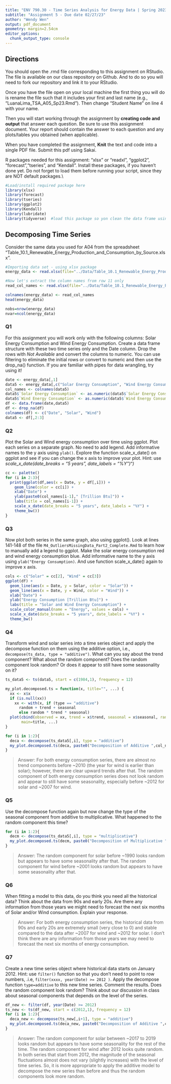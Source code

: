 ```yaml
---
title: "ENV 790.30 - Time Series Analysis for Energy Data | Spring 2023"
subtitle: "Assignment 5 - Due date 02/27/23"
author: "Wendy Wen"
output: pdf_document
geometry: margin=2.54cm
editor_options: 
  chunk_output_type: console
---
```


## Directions
  
You should open the .rmd file corresponding to this assignment on RStudio. The file is available on our class repository on Github. And to do so you will need to fork our repository and link it to your RStudio.  

Once you have the file open on your local machine the first thing you will do is rename the file such that it includes your first and last name (e.g., "LuanaLima_TSA_A05_Sp23.Rmd"). Then change "Student Name" on line 4 with your name. 

Then you will start working through the assignment by  **creating code and output** that answer each question. Be sure to use this assignment document. Your report should contain the answer to each question and any plots/tables you obtained (when applicable).

When you have completed the assignment, **Knit** the text and code into a single PDF file. Submit this pdf using Sakai. 

R packages needed for this assignment: "xlsx" or "readxl", "ggplot2", "forecast","tseries", and "Kendall". Install these packages, if you haven't done yet. Do not forget to load them before running your script, since they are NOT default packages.\\

```r
#Load/install required package here
library(xlsx)
library(forecast)
library(tseries)
library(ggplot2)
library(Kendall)
library(lubridate)
library(tidyverse)  #load this package so yon clean the data frame using pipes
```

## Decomposing Time Series

Consider the same data you used for A04 from the spreadsheet "Table_10.1_Renewable_Energy_Production_and_Consumption_by_Source.xlsx".

```r
#Importing data set - using xlsx package
energy_data <- read.xlsx(file="../Data/Table_10.1_Renewable_Energy_Production_and_Consumption_by_Source.xlsx",header=FALSE,startRow = 13,sheetIndex=1) #startRow is equivalent to skip on read.table

#Now let's extract the column names from row 11 only
read_col_names <- read.xlsx(file="../Data/Table_10.1_Renewable_Energy_Production_and_Consumption_by_Source.xlsx",header=FALSE,startRow = 11,endRow=11,sheetIndex=1)

colnames(energy_data) <- read_col_names
head(energy_data)

nobs=nrow(energy_data)
nvar=ncol(energy_data)

```

### Q1

For this assignment you will work only with the following columns: Solar Energy Consumption and Wind Energy Consumption. Create a data frame structure with these two time series only and the Date column. Drop the rows with *Not Available* and convert the columns to numeric. You can use filtering to eliminate the initial rows or convert to numeric and then use the drop_na() function. If you are familiar with pipes for data wrangling, try using it!

```r
date <- energy_data[,1]
data5 <- energy_data[,c("Solar Energy Consumption", "Wind Energy Consumption")]
col_names <- colnames(data5)
data5$`Solar Energy Consumption` <- as.numeric(data5$`Solar Energy Consumption`)
data5$`Wind Energy Consumption` <- as.numeric(data5$`Wind Energy Consumption`)
df <- data.frame(date,data5)
df <- drop_na(df)
colnames(df) <- c("Date", "Solar", "Wind")
data5 <- df[,2:3]
```


### Q2

Plot the Solar and Wind energy consumption over time using ggplot. Plot each series on a separate graph. No need to add legend. Add informative names to the y axis using `ylab()`. Explore the function scale_x\_date() on ggplot and see if you can change the x axis to improve your plot. Hint: use *scale_x\_date(date_breaks = "5 years", date_labels = "%Y")")*

```r
cc <- palette()
for (i in 2:3){
  print(ggplot(df,aes(x = Date, y = df[,i])) +
    geom_line(color = cc[i]) +
    xlab("Date") +
    ylab(paste0(col_names[i-1]," [Trillion Btu]")) +
    labs(title = col_names[i-1]) +
    scale_x_date(date_breaks = "5 years", date_labels = "%Y") +
    theme_bw())
}
```

### Q3

Now plot both series in the same graph, also using ggplot(). Look at lines 141-148 of the file `M4_OutliersMissingData_Part2_Complete.Rmd` to learn how to manually add a legend to ggplot. Make the solar energy consumption red and wind energy consumption blue. Add informative name to the y axis using `ylab("Energy Consumption)`. And use function scale_x\_date() again to improve x axis.

```r
cols <- c("Solar" = cc[2], "Wind" = cc[3])
ggplot(df) +
  geom_line(aes(x = Date, y = Solar, color = "Solar")) +
  geom_line(aes(x = Date, y = Wind, color = "Wind")) +
  xlab("Date") +
  ylab("Energy Consumption [Trillion Btu]") +
  labs(title = "Solar and Wind Energy Consumption") +
  scale_color_manual(name = "Energy", values = cols) +
  scale_x_date(date_breaks = "5 years", date_labels = "%Y") +
  theme_bw()
```

### Q4

Transform wind and solar series into a time series object and apply the decompose function on them using the additive option, i.e., `decompose(ts_data, type = "additive")`. What can you say about the trend component? What about the random component? Does the random component look random? Or does it appear to still have some seasonality on it?

```r
ts_data5 <- ts(data5, start = c(1984,1), frequency = 12)

my_plot.decomposed.ts = function(x, title="", ...) {
  xx <- x$x
  if (is.null(xx)) 
    xx <- with(x, if (type == "additive") 
      random + trend + seasonal
      else random * trend * seasonal)
  plot(cbind(observed = xx, trend = x$trend, seasonal = x$seasonal, random = x$random), 
       main=title, ...)
}

for (i in 1:2){
  deca <- decompose(ts_data5[,i], type = "additive")
  my_plot.decomposed.ts(deca, paste0("Decomposition of Additive ",col_names[i]))
}
```

> Answer: For both energy consumption series, there are almost no trend components before ~2010 (the year for wind is earlier than solar); however, there are clear upward trends after that. The random component of both energy consumption series does not look random and appear to still have some seasonality, especially before ~2012 for solar and ~2007 for wind.


### Q5

Use the decompose function again but now change the type of the seasonal component from additive to multiplicative. What happened to the random component this time?

```r
for (i in 1:2){
  decm <- decompose(ts_data5[,i], type = "multiplicative")
  my_plot.decomposed.ts(decm, paste0("Decomposition of Multiplicative ",col_names[i]))
}
```

> Answer: The random component for solar before ~1990 looks random but appears to have some seasonality after that. The random component for wind before ~2001 looks random but appears to have some seasonality after that.

### Q6

When fitting a model to this data, do you think you need all the historical data? Think about the data from 90s and early 20s. Are there any information from those years we might need to forecast the next six months of Solar and/or Wind consumption. Explain your response.

> Answer: For both energy consumption series, the historical data from 90s and early 20s are extremely small (very close to 0) and stable compared to the data after ~2007 for wind and ~2012 for solar. I don't think there are any information from those years we may need to forecast the next six months of energy consumption.

### Q7

Create a new time series object where historical data starts on January 2012. Hint: use `filter()` function so that you don't need to point to row numbers, .i.e, `filter(xxxx, year(Date) >= 2012 )`. Apply the decompose function `type=additive` to this new time series. Comment the results. Does the random component look random? Think about our discussion in class about seasonal components that depends on the level of the series. 

```r
df_new <- filter(df, year(Date) >= 2012)
ts_new <- ts(df_new, start = c(2012,1), frequency = 12)
for (i in 1:2){
  deca_new <- decompose(ts_new[,i+1], type = "additive")
  my_plot.decomposed.ts(deca_new, paste0("Decomposition of Additive ",col_names[i]))
}
```

> Answer: The random component for solar between ~2017 to 2019 looks random but appears to have some seasonality for the rest of the time. The random component for wind after 2012 looks quite random. In both series that start from 2012, the magnitude of the seasonal fluctuations almost does not vary (slightly increases) with the level of time series. So, it is more appropriate to apply the additive model to decompose the new series than before and thus the random components look more random.
